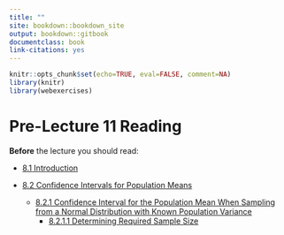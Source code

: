 ```yaml
--- 
title: ""
site: bookdown::bookdown_site
output: bookdown::gitbook
documentclass: book
link-citations: yes
---
```


```r
knitr::opts_chunk$set(echo=TRUE, eval=FALSE, comment=NA)
library(knitr)
library(webexercises)
```

# Pre-Lecture 11 Reading {-}

**Before** the lecture you should read: 

* [8.1 Introduction](https://read.kortext.com/reader/pdf/92741/453)	
* [8.2 Confidence Intervals for Population Means](https://read.kortext.com/reader/pdf/92741/454)	

   + [8.2.1 Confidence Interval for the Population Mean When Sampling from a Normal Distribution with Known Population Variance](https://read.kortext.com/reader/pdf/92741/454)	
       - [8.2.1.1 Determining Required Sample Size ](https://read.kortext.com/reader/pdf/92741/460)	


